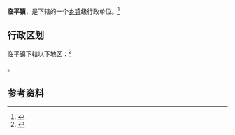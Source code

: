 {{For|浙江省杭州市余杭区内的同名乡级行政区|临平街道}}
{{中国乡级行政区
|景观照片文件名 = 
|景观照片描述 = 
|汉语拼音 = 
|其他语言 = 
|其他语言名称 = 
|旧称 = 
|地名出处 = 
|位置图文件名 = 
|位置图描述 = 
|自定义图片= 
|建置时间 = 
|政府驻地 = 
|毗邻 = 
|总面积 = 
|总人口 = 
|总人口年份 = 
|户籍人口 = 
|户籍人口年份 = 
|常住人口 = 
|常住人口年份 = 
|人口密度 = 
|GDP = 
|GDP年份 = 
|邮政编码 = 
|电话区号 = 29
|官方网站 = 
|网站名称 = 
|61/04/24/103/000}}

'''临平镇'''，是{{PRC admin/fullname|61/04/24/103/000|3}}下辖的一个[[乡镇|乡镇]]级行政单位。<ref>{{PRC admin/ref sgc|{{PRC admin/parent|61/04/24/103/000}}}}</ref>

== 行政区划 ==

临平镇下辖以下地区：<ref>{{PRC admin/ref sgc|61/04/24/103/000}}</ref>

{{PRC admin/children|61/04/24/103/000}}。

== 参考资料 ==

{{reflist}}

{{行政区划小作品}}
{{PRC admin/navcat|61/04/24/103/000}}